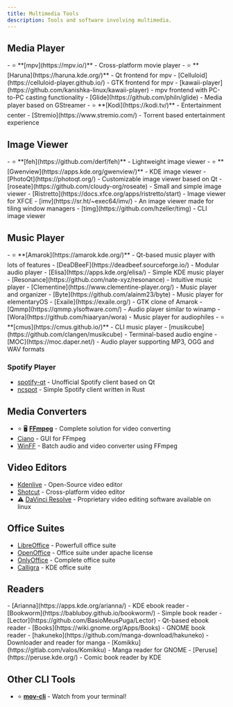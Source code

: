 ```yaml
---
title: Multimedia Tools
description: Tools and software involving multimedia.
---
```



## Media Player

<Tabs>
    <TabItem label="Graphical">
        - ⭐ **[mpv](https://mpv.io/)** - Cross-platform movie player
        - ⭐ **[Haruna](https://haruna.kde.org/)** - Qt frontend for mpv
        - [Celluloid](https://celluloid-player.github.io/) - GTK frontend for mpv
        - [kawaii-player](https://github.com/kanishka-linux/kawaii-player) - mpv frontend with PC-to-PC casting functionality
        - [Glide](https://github.com/philn/glide) - Media player based on GStreamer
    </TabItem>
    <TabItem label="Media Centers">
        - ⭐ **[Kodi](https://kodi.tv/)** - Entertainment center
        - [Stremio](https://www.stremio.com/) - Torrent based entertainment experience
    </TabItem>
</Tabs>

## Image Viewer

<Tabs>
    <TabItem label="Graphical">
        - ⭐ **[feh](https://github.com/derf/feh)** - Lightweight image viewer
        - ⭐ **[Gwenview](https://apps.kde.org/gwenview/)** - KDE image viewer  
        - [PhotoQt](https://photoqt.org/) - Customizable image viewer based on Qt
        - [roseate](https://github.com/cloudy-org/roseate) - Small and simple image viewer
        - [Ristretto](https://docs.xfce.org/apps/ristretto/start) - Image viewer for XFCE
        - [imv](https://sr.ht/~exec64/imv/) - An image viewer made for tiling window managers
    </TabItem>
    <TabItem label="CLI">
        - [timg](https://github.com/hzeller/timg) - CLI image viewer
    </TabItem>
</Tabs>

## Music Player

<Tabs>
    <TabItem label="Graphical">
        - ⭐ **[Amarok](https://amarok.kde.org/)** - Qt-based music player with lots of features
        - [DeaDBeeF](https://deadbeef.sourceforge.io/) - Modular audio player
        - [Elisa](https://apps.kde.org/elisa/) - Simple KDE music player
        - [Resonance](https://github.com/nate-xyz/resonance) - Intuitive music player
        - [Clementine](https://www.clementine-player.org/) - Music player and organizer
        - [Byte](https://github.com/alainm23/byte) - Music player for elementaryOS
        - [Exaile](https://exaile.org/) - GTK clone of Amarok
        - [Qmmp](https://qmmp.ylsoftware.com/) - Audio player similar to winamp
        - [Wora](https://github.com/hiaaryan/wora) - Music player for audiophiles
    </TabItem>
    <TabItem label="CLI">
        - ⭐ **[cmus](https://cmus.github.io/)** - CLI music player
        - [musikcube](https://github.com/clangen/musikcube) - Terminal-based audio engine
        - [MOC](https://moc.daper.net/) - Audio player supporting MP3, OGG and WAV formats
    </TabItem>
</Tabs>

### Spotify Player

- [spotify-qt](https://github.com/kraxarn/spotify-qt) - Unofficial Spotify client based on Qt
- [ncspot](https://github.com/hrkfdn/ncspot) - Simple Spotify client written in Rust

## Media Converters

- ⭐ 🖥️ **[FFmpeg](https://ffmpeg.org/)** - Complete solution for video converting
- [Ciano](https://robertsanseries.github.io/ciano/) - GUI for FFmpeg
- [WinFF](https://github.com/WinFF/winff) - Batch audio and video converter using FFmpeg

## Video Editors

- [Kdenlive](https://kdenlive.org/en/) - Open-Source video editor
- [Shotcut](https://www.shotcut.org/) - Cross-platform video editor
- ⚠️ [DaVinci Resolve](https://www.blackmagicdesign.com/products/davinciresolve/) - Proprietary video editing software available on linux

## Office Suites

- [LibreOffice](https://www.libreoffice.org/) - Powerfull office suite
- [OpenOffice](https://www.openoffice.org/) - Office suite under apache license
- [OnlyOffice](https://www.onlyoffice.com/) - Complete office suite
- [Calligra](https://calligra.org/) - KDE office suite

## Readers 

<Tabs>
    <TabItem label="E-Book">
        - [Arianna](https://apps.kde.org/arianna/) - KDE ebook reader
        - [Bookworm](https://babluboy.github.io/bookworm/) - Simple book reader
        - [Lector](https://github.com/BasioMeusPuga/Lector) - Qt-based ebook reader
        - [Books](https://wiki.gnome.org/Apps/Books) - GNOME book reader
    </TabItem>
    <TabItem label="Manga and Comic Books">
        - [hakuneko](https://github.com/manga-download/hakuneko) - Downloader and reader for manga
        - [Komikku](https://gitlab.com/valos/Komikku) - Manga reader for  GNOME
        - [Peruse](https://peruse.kde.org/) - Comic book reader by KDE
    </TabItem>
</Tabs>

## Other CLI Tools

- ⭐ **[mov-cli](https://github.com/mov-cli/mov-cli)** - Watch from your terminal!